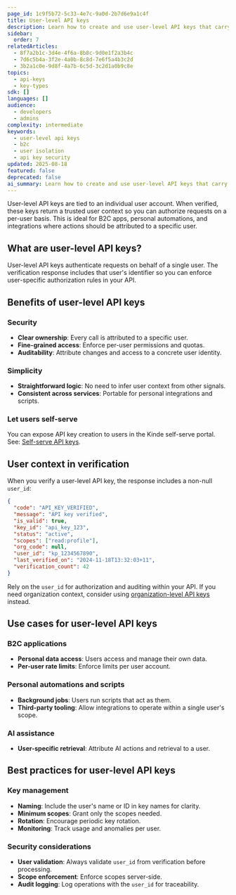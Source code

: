 ```yaml
---
page_id: 1c9f5b72-5c33-4e7c-9a0d-2b7d6e9a1c4f
title: User-level API keys
description: Learn how to create and use user-level API keys that carry a trusted user context for B2C apps and per-user integrations.
sidebar:
  order: 7
relatedArticles:
  - 8f7a2b1c-3d4e-4f6a-8b8c-9d0e1f2a3b4c
  - 7d6c5b4a-3f2e-4a0b-8c8d-7e6f5a4b3c2d
  - 3b2a1c0e-9d8f-4a7b-6c5d-3c2d1a0b9c8e
topics:
  - api-keys
  - key-types
sdk: []
languages: []
audience:
  - developers
  - admins
complexity: intermediate
keywords:
  - user-level api keys
  - b2c
  - user isolation
  - api key security
updated: 2025-08-18
featured: false
deprecated: false
ai_summary: Learn how to create and use user-level API keys that carry a trusted user context, including verification behavior, common use cases, and best practices.
---
```


User-level API keys are tied to an individual user account. When verified, these keys return a trusted user context so you can authorize requests on a per-user basis. This is ideal for B2C apps, personal automations, and integrations where actions should be attributed to a specific user.

## What are user-level API keys?

User-level API keys authenticate requests on behalf of a single user. The verification response includes that user's identifier so you can enforce user-specific authorization rules in your API.

## Benefits of user-level API keys

### Security

- **Clear ownership**: Every call is attributed to a specific user.
- **Fine-grained access**: Enforce per-user permissions and quotas.
- **Auditability**: Attribute changes and access to a concrete user identity.

### Simplicity

- **Straightforward logic**: No need to infer user context from other signals.
- **Consistent across services**: Portable for personal integrations and scripts.

### Let users self-serve

You can expose API key creation to users in the Kinde self-serve portal. See: [Self-serve API keys](/manage-your-apis/add-manage-api-keys/self-serve-api-keys/).

## User context in verification

When you verify a user-level API key, the response includes a non-null `user_id`:

```json
{
  "code": "API_KEY_VERIFIED",
  "message": "API key verified",
  "is_valid": true,
  "key_id": "api_key_123",
  "status": "active",
  "scopes": ["read:profile"],
  "org_code": null,
  "user_id": "kp_1234567890",
  "last_verified_on": "2024-11-18T13:32:03+11",
  "verification_count": 42
}
```

Rely on the `user_id` for authorization and auditing within your API. If you need organization context, consider using [organization-level API keys](/manage-your-apis/about-api-keys/organization-api-keys/) instead.

## Use cases for user-level API keys

### B2C applications

- **Personal data access**: Users access and manage their own data.
- **Per-user rate limits**: Enforce limits per user account.

### Personal automations and scripts

- **Background jobs**: Users run scripts that act as them.
- **Third-party tooling**: Allow integrations to operate within a single user's scope.

### AI assistance

- **User-specific retrieval**: Attribute AI actions and retrieval to a user.

## Best practices for user-level API keys

### Key management

- **Naming**: Include the user's name or ID in key names for clarity.
- **Minimum scopes**: Grant only the scopes needed.
- **Rotation**: Encourage periodic key rotation.
- **Monitoring**: Track usage and anomalies per user.

### Security considerations

- **User validation**: Always validate `user_id` from verification before processing.
- **Scope enforcement**: Enforce scopes server-side.
- **Audit logging**: Log operations with the `user_id` for traceability.
